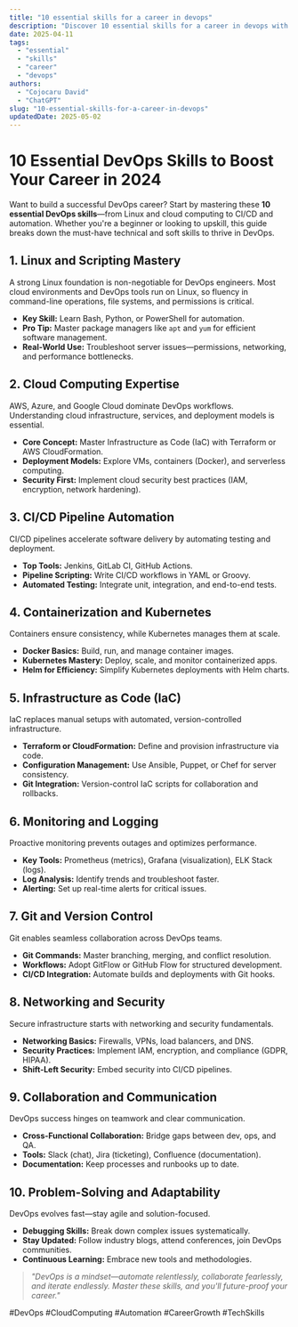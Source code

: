 ```yaml
---
title: "10 essential skills for a career in devops"
description: "Discover 10 essential skills for a career in devops with this in-depth guide, providing actionable insights and practical tips to boost your knowledge and results."
date: 2025-04-11
tags:
  - "essential"
  - "skills"
  - "career"
  - "devops"
authors:
  - "Cojocaru David"
  - "ChatGPT"
slug: "10-essential-skills-for-a-career-in-devops"
updatedDate: 2025-05-02
---
```


# 10 Essential DevOps Skills to Boost Your Career in 2024  

Want to build a successful DevOps career? Start by mastering these **10 essential DevOps skills**—from Linux and cloud computing to CI/CD and automation. Whether you're a beginner or looking to upskill, this guide breaks down the must-have technical and soft skills to thrive in DevOps.  

## 1. Linux and Scripting Mastery  

A strong Linux foundation is non-negotiable for DevOps engineers. Most cloud environments and DevOps tools run on Linux, so fluency in command-line operations, file systems, and permissions is critical.  

- **Key Skill:** Learn Bash, Python, or PowerShell for automation.  
- **Pro Tip:** Master package managers like `apt` and `yum` for efficient software management.  
- **Real-World Use:** Troubleshoot server issues—permissions, networking, and performance bottlenecks.  

## 2. Cloud Computing Expertise  

AWS, Azure, and Google Cloud dominate DevOps workflows. Understanding cloud infrastructure, services, and deployment models is essential.  

- **Core Concept:** Master Infrastructure as Code (IaC) with Terraform or AWS CloudFormation.  
- **Deployment Models:** Explore VMs, containers (Docker), and serverless computing.  
- **Security First:** Implement cloud security best practices (IAM, encryption, network hardening).  

## 3. CI/CD Pipeline Automation  

CI/CD pipelines accelerate software delivery by automating testing and deployment.  

- **Top Tools:** Jenkins, GitLab CI, GitHub Actions.  
- **Pipeline Scripting:** Write CI/CD workflows in YAML or Groovy.  
- **Automated Testing:** Integrate unit, integration, and end-to-end tests.  

## 4. Containerization and Kubernetes  

Containers ensure consistency, while Kubernetes manages them at scale.  

- **Docker Basics:** Build, run, and manage container images.  
- **Kubernetes Mastery:** Deploy, scale, and monitor containerized apps.  
- **Helm for Efficiency:** Simplify Kubernetes deployments with Helm charts.  

## 5. Infrastructure as Code (IaC)  

IaC replaces manual setups with automated, version-controlled infrastructure.  

- **Terraform or CloudFormation:** Define and provision infrastructure via code.  
- **Configuration Management:** Use Ansible, Puppet, or Chef for server consistency.  
- **Git Integration:** Version-control IaC scripts for collaboration and rollbacks.  

## 6. Monitoring and Logging  

Proactive monitoring prevents outages and optimizes performance.  

- **Key Tools:** Prometheus (metrics), Grafana (visualization), ELK Stack (logs).  
- **Log Analysis:** Identify trends and troubleshoot faster.  
- **Alerting:** Set up real-time alerts for critical issues.  

## 7. Git and Version Control  

Git enables seamless collaboration across DevOps teams.  

- **Git Commands:** Master branching, merging, and conflict resolution.  
- **Workflows:** Adopt GitFlow or GitHub Flow for structured development.  
- **CI/CD Integration:** Automate builds and deployments with Git hooks.  

## 8. Networking and Security  

Secure infrastructure starts with networking and security fundamentals.  

- **Networking Basics:** Firewalls, VPNs, load balancers, and DNS.  
- **Security Practices:** Implement IAM, encryption, and compliance (GDPR, HIPAA).  
- **Shift-Left Security:** Embed security into CI/CD pipelines.  

## 9. Collaboration and Communication  

DevOps success hinges on teamwork and clear communication.  

- **Cross-Functional Collaboration:** Bridge gaps between dev, ops, and QA.  
- **Tools:** Slack (chat), Jira (ticketing), Confluence (documentation).  
- **Documentation:** Keep processes and runbooks up to date.  

## 10. Problem-Solving and Adaptability  

DevOps evolves fast—stay agile and solution-focused.  

- **Debugging Skills:** Break down complex issues systematically.  
- **Stay Updated:** Follow industry blogs, attend conferences, join DevOps communities.  
- **Continuous Learning:** Embrace new tools and methodologies.  

> _"DevOps is a mindset—automate relentlessly, collaborate fearlessly, and iterate endlessly. Master these skills, and you'll future-proof your career."_  

#DevOps #CloudComputing #Automation #CareerGrowth #TechSkills